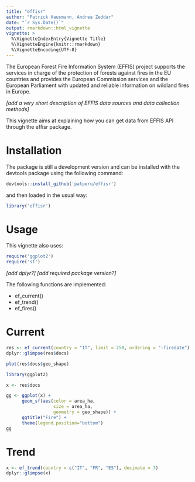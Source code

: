 ```yaml
---
title: "effisr"
author: "Patrick Hausmann, Andrea Zeddar"
date: "`r Sys.Date()`"
output: rmarkdown::html_vignette
vignette: >
  %\VignetteIndexEntry{Vignette Title}
  %\VignetteEngine{knitr::rmarkdown}
  %\VignetteEncoding{UTF-8}
---
```



The European Forest Fire Information System (EFFIS) project supports the services in charge of the protection of forests against fires in the EU countries and provides the European Commission services and the European Parliament with updated and reliable information on wildland fires in Europe.

*[add a very short description of EFFIS data sources and data collection methods]*

This vignette aims at explaining how you can get data from EFFIS API through the effisr package.


# Installation
The package is still a development version and can be installed with the devtools package using the following command:

```r
devtools::install_github('patperu/effisr')
```

and then loaded in the usual way:

```r
library('effisr')
```

# Usage

This vignette also uses:

```r
require('ggplot2')
require('sf')
```
 *[add dplyr?]*
 *[add required package version?]*

The following functions are implemented:

* ef_current()
* ef_trend()
* ef_fires()

# Current

```r
res <- ef_current(country = "IT", limit = 250, ordering = "-firedate")
dplyr::glimpse(res$docs)
```


```r
plot(res$docs$geo_shape)
```

```r
library(ggplot2)

x <- res$docs

gg <- ggplot(x) +
      geom_sf(aes(color = area_ha,
                  size = area_ha, 
                  geometry = geo_shape)) +
      ggtitle("Fire") +
      theme(legend.position="bottom") 
gg
```


# Trend

```r
x <- ef_trend(country = c("IT", "FR", "ES"), decimate = 7)
dplyr::glimpse(x)
```

